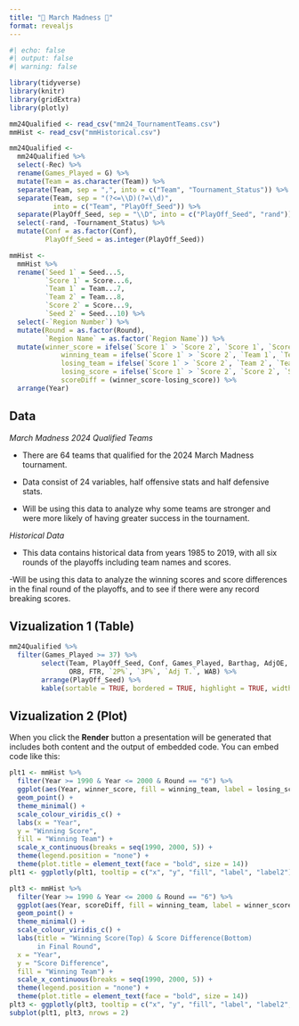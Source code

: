 ```yaml
---
title: "🏀 March Madness 🏀"
format: revealjs
---
```



```r
#| echo: false
#| output: false
#| warning: false
```



```r
library(tidyverse)
library(knitr)
library(gridExtra)
library(plotly)

mm24Qualified <- read_csv("mm24_TournamentTeams.csv")
mmHist <- read_csv("mmHistorical.csv")
```

```r
mm24Qualified <- 
  mm24Qualified %>%
  select(-Rec) %>%
  rename(Games_Played = G) %>%
  mutate(Team = as.character(Team)) %>%
  separate(Team, sep = ",", into = c("Team", "Tournament_Status")) %>%
  separate(Team, sep = "(?<=\\D)(?=\\d)",
           into = c("Team", "PlayOff_Seed")) %>%
  separate(PlayOff_Seed, sep = "\\D", into = c("PlayOff_Seed", "rand")) %>%
  select(-rand, -Tournament_Status) %>%
  mutate(Conf = as.factor(Conf),
         PlayOff_Seed = as.integer(PlayOff_Seed))

mmHist <- 
  mmHist %>%
  rename(`Seed 1` = Seed...5,
         `Score 1` = Score...6,
         `Team 1` = Team...7,
         `Team 2` = Team...8,
         `Score 2` = Score...9,
         `Seed 2` = Seed...10) %>%
  select(-`Region Number`) %>%
  mutate(Round = as.factor(Round),
         `Region Name` = as.factor(`Region Name`)) %>%
  mutate(winner_score = ifelse(`Score 1` > `Score 2`, `Score 1`, `Score 2`),
             winning_team = ifelse(`Score 1` > `Score 2`, `Team 1`, `Team 2`),
             losing_team = ifelse(`Score 1` > `Score 2`, `Team 2`, `Team 1`),
             losing_score = ifelse(`Score 1` > `Score 2`, `Score 2`, `Score 1`),
             scoreDiff = (winner_score-losing_score)) %>%
  arrange(Year)
```



## Data

*March Madness 2024 Qualified Teams*

 - There are 64 teams that qualified for the 2024 March Madness tournament. 
 
 - Data consist of 24 variables, half offensive stats and half defensive stats. 
 
  - Will be using this data to analyze why some teams are stronger and were more likely of having greater success in the tournament.
  
*Historical Data*

 - This data contains historical data from years 1985 to 2019, with all six rounds of the playoffs including team names and scores. 
 
 -Will be using this data to analyze the winning scores and score differences in the final round of the playoffs, and to see if there were any record breaking scores.


## Vizualization 1 (Table)

```r
mm24Qualified %>% 
  filter(Games_Played >= 37) %>%
        select(Team, PlayOff_Seed, Conf, Games_Played, Barthag, AdjOE, `EFGD%`,
               ORB, FTR, `2P%`, `3P%`, `Adj T.`, WAB) %>%
        arrange(PlayOff_Seed) %>%
        kable(sortable = TRUE, bordered = TRUE, highlight = TRUE, width = "100%")
```


## Vizualization 2 (Plot)

When you click the **Render** button a presentation will be generated that includes both content and the output of embedded code. You can embed code like this:
```r
plt1 <- mmHist %>%
  filter(Year >= 1990 & Year <= 2000 & Round == "6") %>%
  ggplot(aes(Year, winner_score, fill = winning_team, label = losing_score, label2 = losing_team)) +
  geom_point() +
  theme_minimal() +
  scale_colour_viridis_c() +
  labs(x = "Year",
  y = "Winning Score",
  fill = "Winning Team") +
  scale_x_continuous(breaks = seq(1990, 2000, 5)) +
  theme(legend.position = "none") +
  theme(plot.title = element_text(face = "bold", size = 14))
plt1 <- ggplotly(plt1, tooltip = c("x", "y", "fill", "label", "label2"))

plt3 <- mmHist %>%
  filter(Year >= 1990 & Year <= 2000 & Round == "6") %>%
  ggplot(aes(Year, scoreDiff, fill = winning_team, label = winner_score, label2 = losing_team, label3 = losing_score))+
  geom_point() +
  theme_minimal() +
  scale_colour_viridis_c() +
  labs(title = "Winning Score(Top) & Score Difference(Bottom)
       in Final Round",
  x = "Year",
  y = "Score Difference",
  fill = "Winning Team") +
  scale_x_continuous(breaks = seq(1990, 2000, 5)) +
  theme(legend.position = "none") +
  theme(plot.title = element_text(face = "bold", size = 14))
plt3 <- ggplotly(plt3, tooltip = c("x", "y", "fill", "label", "label2", "label3"))
subplot(plt1, plt3, nrows = 2)
```


